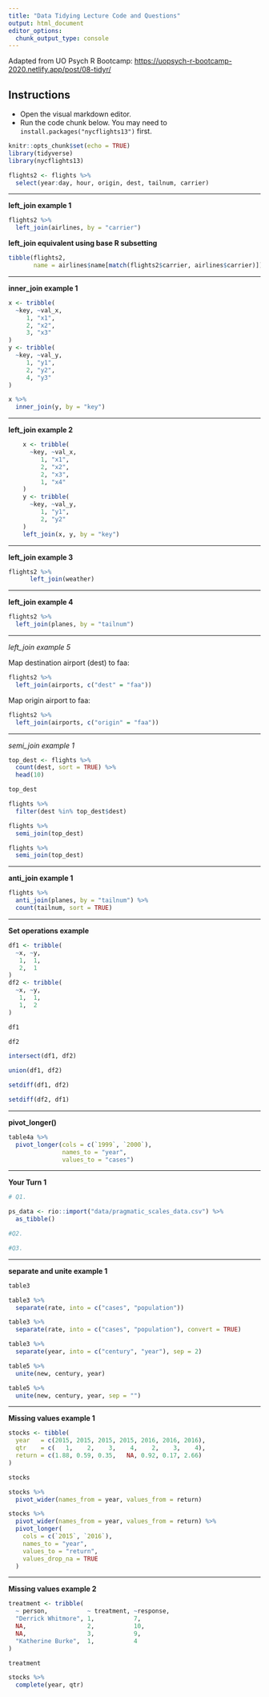 ---
title: "Data Tidying Lecture Code and Questions"
output: html_document
editor_options: 
  chunk_output_type: console
---

Adapted from UO Psych R Bootcamp: <https://uopsych-r-bootcamp-2020.netlify.app/post/08-tidyr/>

## Instructions

- Open the visual markdown editor.
- Run the code chunk below. You may need to `install.packages("nycflights13")` first.

```{r setup, include=FALSE}
knitr::opts_chunk$set(echo = TRUE)
library(tidyverse)
library(nycflights13)

flights2 <- flights %>% 
  select(year:day, hour, origin, dest, tailnum, carrier)

```

---

**left_join example 1**

```{r}
flights2 %>%
  left_join(airlines, by = "carrier")
```

**left_join equivalent using base R subsetting**

```{r}
tibble(flights2,
       name = airlines$name[match(flights2$carrier, airlines$carrier)])
```

---

**inner_join example 1**

```{r}
x <- tribble(
  ~key, ~val_x,
     1, "x1",
     2, "x2",
     3, "x3"
)
y <- tribble(
  ~key, ~val_y,
     1, "y1",
     2, "y2",
     4, "y3"
)

x %>% 
  inner_join(y, by = "key")
```

---

**left_join example 2**

```{r}
    x <- tribble(
      ~key, ~val_x,
         1, "x1",
         2, "x2",
         2, "x3",
         1, "x4"
    )
    y <- tribble(
      ~key, ~val_y,
         1, "y1",
         2, "y2"
    )
    left_join(x, y, by = "key")
```

---

**left_join example 3**

```{r}
flights2 %>% 
      left_join(weather)
```

---

**left_join example 4**

```{r}
flights2 %>% 
  left_join(planes, by = "tailnum")
```

---

*left_join example 5*

Map destination airport (dest) to faa:

```{r}
flights2 %>% 
  left_join(airports, c("dest" = "faa"))
```



Map origin airport to faa:

```{r}
flights2 %>% 
  left_join(airports, c("origin" = "faa"))
```

---

*semi_join example 1*

```{r}
top_dest <- flights %>%
  count(dest, sort = TRUE) %>%
  head(10)

top_dest
```


```{r}
flights %>% 
  filter(dest %in% top_dest$dest)
```


```{r}
flights %>% 
  semi_join(top_dest)
```


```{r}
flights %>% 
  semi_join(top_dest)
```

---

**anti_join example 1**

```{r}
flights %>%
  anti_join(planes, by = "tailnum") %>%
  count(tailnum, sort = TRUE)
```

---

**Set operations example**

```{r}
df1 <- tribble(
  ~x, ~y,
   1,  1,
   2,  1
)
df2 <- tribble(
  ~x, ~y,
   1,  1,
   1,  2
)

df1

df2
```

```{r}
intersect(df1, df2)

union(df1, df2)

setdiff(df1, df2)

setdiff(df2, df1)
```

---

**pivot_longer()**

```{r}
table4a %>% 
  pivot_longer(cols = c(`1999`, `2000`),
               names_to = "year", 
               values_to = "cases")
```

---

**Your Turn 1**

```{r}
# Q1.

ps_data <- rio::import("data/pragmatic_scales_data.csv") %>% 
  as_tibble()
```


```{r}
#Q2.

```


```{r}
#Q3.

```

---

**separate and unite example 1**

```{r}
table3
```


```{r}
table3 %>% 
  separate(rate, into = c("cases", "population"))
```


```{r}
table3 %>% 
  separate(rate, into = c("cases", "population"), convert = TRUE)
```


```{r}
table3 %>% 
  separate(year, into = c("century", "year"), sep = 2)
```


```{r}
table5 %>% 
  unite(new, century, year)
```


```{r}
table5 %>% 
  unite(new, century, year, sep = "")
```

---

**Missing values example 1**

```{r}
stocks <- tibble(
  year   = c(2015, 2015, 2015, 2015, 2016, 2016, 2016),
  qtr    = c(   1,    2,    3,    4,    2,    3,    4),
  return = c(1.88, 0.59, 0.35,   NA, 0.92, 0.17, 2.66)
)

stocks
```


```{r}
stocks %>% 
  pivot_wider(names_from = year, values_from = return)
```


```{r}
stocks %>% 
  pivot_wider(names_from = year, values_from = return) %>% 
  pivot_longer(
    cols = c(`2015`, `2016`), 
    names_to = "year", 
    values_to = "return", 
    values_drop_na = TRUE
  )
```

---

**Missing values example 2**

```{r}
treatment <- tribble(
  ~ person,           ~ treatment, ~response,
  "Derrick Whitmore", 1,           7,
  NA,                 2,           10,
  NA,                 3,           9,
  "Katherine Burke",  1,           4
)

treatment
```


```{r}
stocks %>% 
  complete(year, qtr)
```
